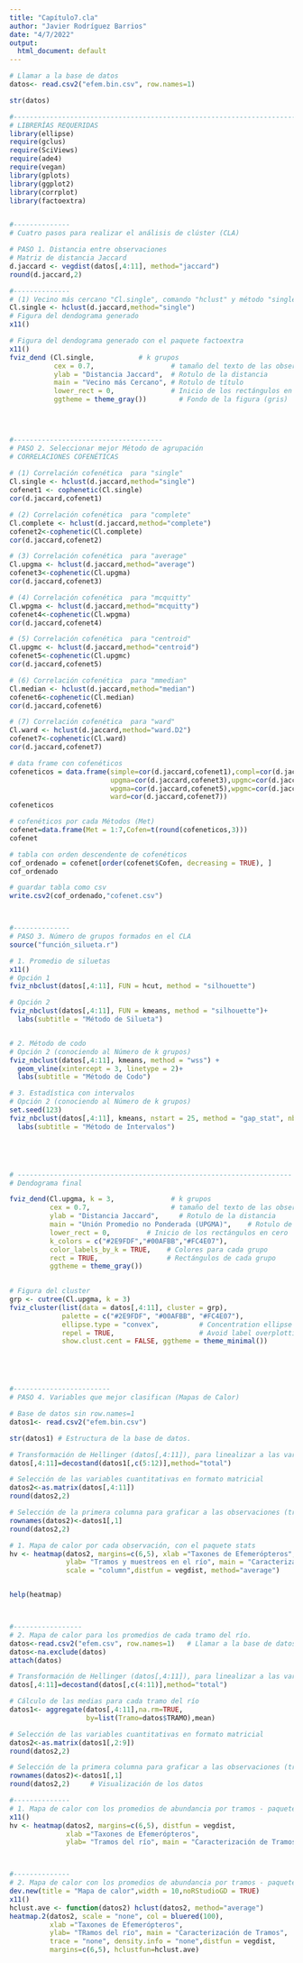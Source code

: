 ---
title: "Capítulo7.cla"
author: "Javier Rodríguez Barrios"
date: "4/7/2022"
output:
  html_document: default
---


```{r, message= FALSE, warning= FALSE}
# Llamar a la base de datos
datos<- read.csv2("efem.bin.csv", row.names=1)

str(datos)

#-----------------------------------------------------------------------
# LIBRERÍAS REQUERIDAS
library(ellipse)
require(gclus)
require(SciViews)
require(ade4)
require(vegan)
library(gplots)
library(ggplot2)
library(corrplot)
library(factoextra)


#--------------
# Cuatro pasos para realizar el análisis de clúster (CLA)

# PASO 1. Distancia entre observaciones
# Matriz de distancia Jaccard
d.jaccard <- vegdist(datos[,4:11], method="jaccard")
round(d.jaccard,2)

#--------------
# (1) Vecino más cercano "Cl.single", comando "hclust" y método "single"
Cl.single <- hclust(d.jaccard,method="single")
# Figura del dendograma generado
x11()

# Figura del dendograma generado con el paquete factoextra
x11()
fviz_dend (Cl.single,         	# k grupos
           cex = 0.7,                   # tamaño del texto de las observaciones
           ylab = "Distancia Jaccard",	# Rotulo de la distancia
           main = "Vecino más Cercano",	# Rotulo de título
           lower_rect = 0,              # Inicio de los rectángulos en cero
           ggtheme = theme_gray())		  # Fondo de la figura (gris)
           



#------------------------------------- 
# PASO 2. Seleccionar mejor Método de agrupación
# CORRELACIONES COFENÉTICAS 
   
# (1) Correlación cofenética  para "single"
Cl.single <- hclust(d.jaccard,method="single")
cofenet1 <- cophenetic(Cl.single)
cor(d.jaccard,cofenet1)

# (2) Correlación cofenética  para "complete"
Cl.complete <- hclust(d.jaccard,method="complete")
cofenet2<-cophenetic(Cl.complete)
cor(d.jaccard,cofenet2)

# (3) Correlación cofenética  para "average"
Cl.upgma <- hclust(d.jaccard,method="average")
cofenet3<-cophenetic(Cl.upgma)
cor(d.jaccard,cofenet3)

# (4) Correlación cofenética  para "mcquitty"
Cl.wpgma <- hclust(d.jaccard,method="mcquitty")
cofenet4<-cophenetic(Cl.wpgma)
cor(d.jaccard,cofenet4)

# (5) Correlación cofenética  para "centroid"
Cl.upgmc <- hclust(d.jaccard,method="centroid")
cofenet5<-cophenetic(Cl.upgmc)
cor(d.jaccard,cofenet5)

# (6) Correlación cofenética  para "mmedian"
Cl.median <- hclust(d.jaccard,method="median")
cofenet6<-cophenetic(Cl.median)
cor(d.jaccard,cofenet6)

# (7) Correlación cofenética  para "ward"
Cl.ward <- hclust(d.jaccard,method="ward.D2")
cofenet7<-cophenetic(Cl.ward)
cor(d.jaccard,cofenet7)

# data frame con cofenéticos
cofeneticos = data.frame(simple=cor(d.jaccard,cofenet1),compl=cor(d.jaccard,cofenet2),
                         upgma=cor(d.jaccard,cofenet3),upgmc=cor(d.jaccard,cofenet4),
                         wpgma=cor(d.jaccard,cofenet5),wpgmc=cor(d.jaccard,cofenet6),
                         ward=cor(d.jaccard,cofenet7))
cofeneticos

# cofenéticos por cada Métodos (Met)
cofenet=data.frame(Met = 1:7,Cofen=t(round(cofeneticos,3)))
cofenet

# tabla con orden descendente de cofenéticos
cof_ordenado = cofenet[order(cofenet$Cofen, decreasing = TRUE), ]
cof_ordenado

# guardar tabla como csv
write.csv2(cof_ordenado,"cofenet.csv")



#--------------
# PASO 3. Número de grupos formados en el CLA
source("función_silueta.r")

# 1. Promedio de siluetas
x11()
# Opción 1
fviz_nbclust(datos[,4:11], FUN = hcut, method = "silhouette")

# Opción 2
fviz_nbclust(datos[,4:11], FUN = kmeans, method = "silhouette")+
  labs(subtitle = "Método de Silueta")


# 2. Método de codo
# Opción 2 (conociendo al Número de k grupos)
fviz_nbclust(datos[,4:11], kmeans, method = "wss") +
  geom_vline(xintercept = 3, linetype = 2)+
  labs(subtitle = "Método de Codo")

# 3. Estadística con intervalos
# Opción 2 (conociendo al Número de k grupos)
set.seed(123)
fviz_nbclust(datos[,4:11], kmeans, nstart = 25, method = "gap_stat", nboot = 50)+
  labs(subtitle = "Método de Intervalos")





# --------------------------------------------------------------------
# Dendograma final

fviz_dend(Cl.upgma, k = 3,              # k grupos
          cex = 0.7,                    # tamaño del texto de las observaciones
          ylab = "Distancia Jaccard",	  # Rotulo de la distancia
          main = "Unión Promedio no Ponderada (UPGMA)",    # Rotulo de título
          lower_rect = 0,		  # Inicio de los rectángulos en cero
          k_colors = c("#2E9FDF","#00AFBB","#FC4E07"),
          color_labels_by_k = TRUE,    # Colores para cada grupo
          rect = TRUE,                 # Rectángulos de cada grupo
          ggtheme = theme_gray())               
               

# Figura del cluster
grp <- cutree(Cl.upgma, k = 3)
fviz_cluster(list(data = datos[,4:11], cluster = grp),
             palette = c("#2E9FDF", "#00AFBB", "#FC4E07"),
             ellipse.type = "convex",          # Concentration ellipse
             repel = TRUE,                     # Avoid label overplotting (slow)
             show.clust.cent = FALSE, ggtheme = theme_minimal())





#------------------------
# PASO 4. Variables que mejor clasifican (Mapas de Calor)

# Base de datos sin row.names=1
datos1<- read.csv2("efem.bin.csv")

str(datos1)	# Estructura de la base de datos.

# Transformación de Hellinger (datos[,4:11]), para linealizar a las variables
datos[,4:11]=decostand(datos1[,c(5:12)],method="total")

# Selección de las variables cuantitativas en formato matricial       
datos2<-as.matrix(datos[,4:11])
round(datos2,2)

# Selección de la primera columna para graficar a las observaciones (tramos y muestreos)
rownames(datos2)<-datos1[,1]
round(datos2,2)

# 1. Mapa de calor por cada observación, con el paquete stats
hv <- heatmap(datos2, margins=c(6,5), xlab ="Taxones de Efemerópteros", 
              ylab= "Tramos y muestreos en el río", main = "Caracterización de Tramos",
              scale = "column",distfun = vegdist, method="average")


help(heatmap)



#-----------------
# 2. Mapa de calor para los promedios de cada tramo del río.
datos<-read.csv2("efem.csv", row.names=1)	# Llamar a la base de datos con row.names=1
datos<-na.exclude(datos)
attach(datos)

# Transformación de Hellinger (datos[,4:11]), para linealizar a las variables
datos[,4:11]=decostand(datos[,c(4:11)],method="total")

# Cálculo de las medias para cada tramo del río
datos1<- aggregate(datos[,4:11],na.rm=TRUE, 
                   by=list(Tramo=datos$TRAMO),mean)

# Selección de las variables cuantitativas en formato matricial       
datos2<-as.matrix(datos1[,2:9])
round(datos2,2)

# Selección de la primera columna para graficar a las observaciones (tramos)
rownames(datos2)<-datos1[,1]
round(datos2,2)		# Visualización de los datos

#--------------
# 1. Mapa de calor con los promedios de abundancia por tramos - paquete vegan
x11()
hv <- heatmap(datos2, margins=c(6,5), distfun = vegdist,
              xlab ="Taxones de Efemerópteros", 
              ylab= "Tramos del río", main = "Caracterización de Tramos")    



#--------------
# 2. Mapa de calor con los promedios de abundancia por tramos - paquete gplots
dev.new(title = "Mapa de calor",width = 10,noRStudioGD = TRUE)
x11()
hclust.ave <- function(datos2) hclust(datos2, method="average")
heatmap.2(datos2, scale = "none", col = bluered(100), 
          xlab ="Taxones de Efemerópteros", 
          ylab= "TRamos del río", main = "Caracterización de Tramos",
          trace = "none", density.info = "none",distfun = vegdist,
          margins=c(6,5), hclustfun=hclust.ave)

```

